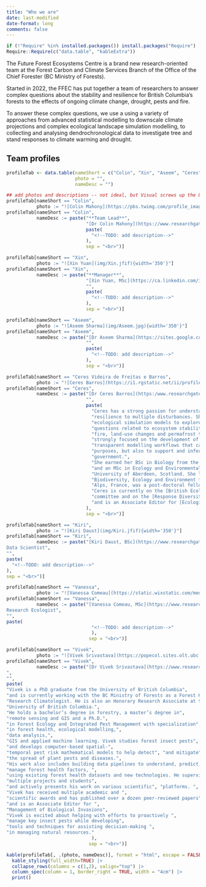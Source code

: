```yaml
---
title: "Who we are"
date: last-modified
date-format: long
comments: false
---
```


```r
if (!"Require" %in% installed.packages()) install.packages("Require")
Require::Require(c("data.table", "kableExtra"))
```


The Future Forest Ecosystems Centre is a brand new research-oriented
team at the Forest Carbon and Climate Services Branch of the Office of
the Chief Forester (BC Ministry of Forests).

Started in 2022, the FFEC has put together a team of researchers to
answer complex questions about the stability and resilience for British
Columbia's forests to the effects of ongoing climate change, drought,
pests and fire.

To answer these complex questions, we use a using a variety of
approaches from advanced statistical modelling to downscale climate
projections and complex ecological landscape simulation modelling, to
collecting and analysing dendrochronological data to investigate tree
and stand responses to climate warming and drought.

## Team profiles

```r
profileTab <- data.table(nameShort = c("Colin", "Xin", "Aseem", "Ceres", "Kiri", "Vanessa", "Vivek"),
                         photo = "",
                         nameDesc = "")

## add photos and descriptions -- not ideal, but Visual screws up the URLs
profileTab[nameShort == "Colin", 
           photo := "![Colin Mahony](https://pbs.twimg.com/profile_images/836625165500870656/wgm1w-hN_400x400.jpg){width='350'}"]
profileTab[nameShort == "Colin", 
           nameDesc := paste("**Team Lead**",
                             "[Dr Colin Mahony](https://www.researchgate.net/profile/Colin-Mahony)",
                             paste(
                               "<!--TODO: add description-->"
                             ),
                             sep = "<br>")]

profileTab[nameShort == "Xin", 
           photo := "![Xin Yuan](img/Xin.jfif){width='350'}"]
profileTab[nameShort == "Xin", 
           nameDesc := paste("**Manager**",
                             "[Xin Yuan, MSc](https://ca.linkedin.com/in/yuanforestry)", 
                             "",
                             paste(
                               "<!--TODO: add description-->"
                             ),
                             sep = "<br>")]

profileTab[nameShort == "Aseem", 
           photo := "![Aseem Sharma](img/Aseem.jpg){width='350'}"]
profileTab[nameShort == "Aseem", 
           nameDesc := paste("[Dr Aseem Sharma](https://sites.google.com/view/aseemrajsharma/home) - Research Climatologist", 
                             "",
                             paste(
                               "<!--TODO: add description-->"
                             ),
                             sep = "<br>")]

profileTab[nameShort == "Ceres Videira de Freitas e Barros", 
           photo := "![Ceres Barros](https://i1.rgstatic.net/ii/profile.image/705102948093955-1545121051789_Q512/Ceres-Barros.jpg){width='350'}"]
profileTab[nameShort == "Ceres", 
           nameDesc := paste("[Dr Ceres Barros](https:/www.researchgate.net/profile/Ceres-Barros) - Research Ecologist", 
                             "",
                             paste(
                               "Ceres has a strong passion for understanding and predicting ecosystem",
                               "resilience to multiple disturbances. She has experience using complex",
                               "ecological simulation models to explore fundamental and applied",
                               "questions related to ecosystem stability to climate change, drought,",
                               "fire, land-use changes and permafrost thaw. Her research is also",
                               "strongly focused on the development of integrated, reusable and",
                               "transparent modelling workflows that can be used not only for research",
                               "purposes, but also to support and inform end-users within and beyond",
                               "government.",
                               "She earned her BSc in Biology from the University of Lisbon, Portugal,",
                               "and an MSc in Ecology and Environmental Sustainability from the",
                               "University of Aberdeen, Scotland. She later obtained her PhD in",
                               "Biodiversity, Ecology and Environment from the University of Grenoble",
                               "Alps, France, was a post-doctoral fellow and research associate at the",
                               "Ceres is currently on the [British Ecological Society Macroecology SIG](https://www.britishecologicalsociety.org/membership-community/special-interest-groups/macroecology/)",
                               "committee and on the [Response Diversity Network](https://responsediversitynetwork.github.io/RDN-website/who-we-are.html) committee,",
                               "and is an Associate Editor for [Ecological Solutions and Evidence](https://besjournals.onlinelibrary.wiley.com/journal/26888319)."
                             ),
                             sep = "<br>")]

profileTab[nameShort == "Kiri", 
           photo := "![Kiri Daust](img/Kiri.jfif){width='350'}"]
profileTab[nameShort == "Kiri", 
           nameDesc := paste("[Kiri Daust, BSc](https://www.researchgate.net/profile/Kiri-Daust) -
Data Scientist", 
"",
paste(
  "<!--TODO: add description-->"
),
sep = "<br>")]

profileTab[nameShort == "Vanessa", 
           photo := "![Vanessa Comeau](https://static.wixstatic.com/media/06cf37_fa60f83b389b42cdb1d56a78cfd94487~mv2.jpg/v1/fill/w_1382,h_1382,al_c,q_85/Vanessa%20Comeau.jpg){width='350'}"]
profileTab[nameShort == "Vanessa", 
           nameDesc := paste("[Vanessa Comeau, MSc](https://www.researchgate.net/profile/Vanessa-Comeau-2) -
Research Ecologist", 
"",
paste(
                               "<!--TODO: add description-->"
                               ),
                              sep = "<br>")]

profileTab[nameShort == "Vivek", 
           photo := "![Vivek Srivastava](https://popecol.sites.olt.ubc.ca/files/2022/06/Vivek_Srivastava_square.png){width='350'}"]
profileTab[nameShort == "Vivek", 
           nameDesc := paste("[Dr Vivek Srivastava](https://www.researchgate.net/profile/Vivek-Srivastava-9) - Data Scientist
", 
"",
paste(
"Vivek is a PhD graduate from the University of British Columbia", 
"and is currently working with the BC Ministry of Forests as a Forest Health",
"Research Climatologist. He is also an Honorary Research Associate at the",
"University of British Columbia.",
"He holds a bachelor’s degree in forestry, a master’s degree in", 
"remote sensing and GIS and a Ph.D.",
"in Forest Ecology and Integrated Pest Management with specialization", 
"in forest health, ecological modelling,",
"data analysis,", 
"GIS and applied machine learning. Vivek studies forest insect pests", 
"and develops computer-based spatial-",
"temporal pest risk mathematical models to help detect", "and mitigate",
"the spread of plant pests and diseases.",
"His work also includes building data pipelines to understand, predict, and",
"manage forest health factors, ", 
"using existing forest health datasets and new technologies. He supervises",
"multiple projects and students",
"and actively presents his work on various scientific", "platforms. ",
"Vivek has received multiple academic and ",
"scientific awards and has published over a dozen peer-reviewed papers",
"and is an Associate Editor for ",
"Management of Biological Invasions",
"Vivek is excited about helping with efforts to proactively ",
"manage key insect pests while developing",
"tools and techniques for assisting decision-making ",
"in managing natural resources."
                               ),
                              sep = "<br>")]

kable(profileTab[, .(photo, nameDesc)], format = "html", escape = FALSE, col.names = NULL) |> 
  kable_styling(full_width=TRUE) |>
  collapse_rows(columns = c(1,2), valign="top") |>
  column_spec(column = 1, border_right = TRUE, width = "4cm") |>
  print()

```

